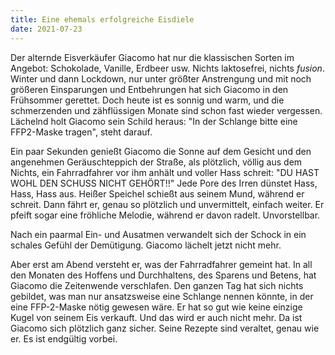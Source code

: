 ```yaml
---
title: Eine ehemals erfolgreiche Eisdiele
date: 2021-07-23
---
```

Der alternde Eisverkäufer Giacomo hat nur die klassischen Sorten im Angebot: Schokolade, Vanille, Erdbeer usw. Nichts laktosefrei, nichts *fusion*. Winter und dann Lockdown, nur unter größter Anstrengung und mit noch größeren Einsparungen und Entbehrungen hat sich Giacomo in den Frühsommer gerettet. Doch heute ist es sonnig und warm, und die schmerzenden und zähflüssigen Monate sind schon fast wieder vergessen. Lächelnd holt Giacomo sein Schild heraus: "In der Schlange bitte eine FFP2-Maske tragen", steht darauf. 

Ein paar Sekunden genießt Giacomo die Sonne auf dem Gesicht und den angenehmen Geräuschteppich der Straße, als plötzlich, völlig aus dem Nichts, ein Fahrradfahrer vor ihm anhält und voller Hass schreit: "DU HAST WOHL DEN SCHUSS NICHT GEHÖRT!!" Jede Pore des Irren dünstet Hass, Hass, Hass aus. Heißer Speichel schießt aus seinem Mund, während er schreit. Dann fährt er, genau so plötzlich und unvermittelt, einfach weiter. Er pfeift sogar eine fröhliche Melodie, während er davon radelt. Unvorstellbar.

Nach ein paarmal Ein- und Ausatmen verwandelt sich der Schock in ein schales Gefühl der Demütigung. Giacomo lächelt jetzt nicht mehr.

Aber erst am Abend versteht er, was der Fahrradfahrer gemeint hat. In all den Monaten des Hoffens und Durchhaltens, des Sparens und Betens, hat Giacomo die Zeitenwende verschlafen. Den ganzen Tag hat sich nichts gebildet, was man nur ansatzsweise eine Schlange nennen könnte, in der eine FFP-2-Maske nötig gewesen wäre. Er hat so gut wie keine einzige Kugel von seinem Eis verkauft. Und das wird er auch nicht mehr. Da ist Giacomo sich plötzlich ganz sicher. Seine Rezepte sind veraltet, genau wie er. Es ist endgültig vorbei.
